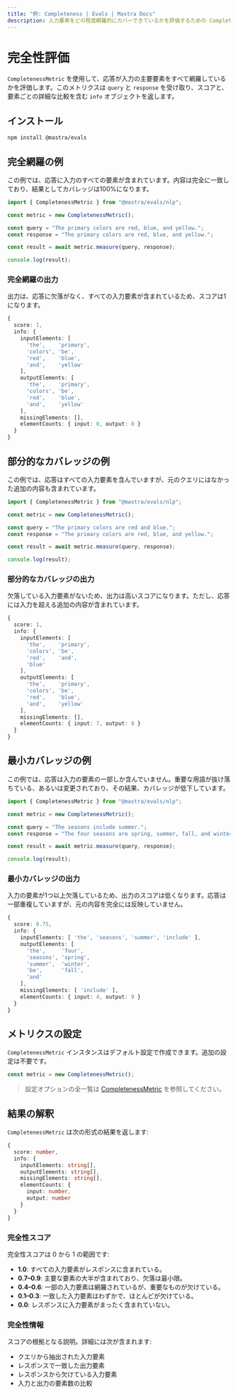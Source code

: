 ```yaml
---
title: "例: Completeness | Evals | Mastra Docs"
description: 入力要素をどの程度網羅的にカバーできているかを評価するための Completeness メトリクスの使用例。
---
```





# 完全性評価

<ScorerCallout />

`CompletenessMetric` を使用して、応答が入力の主要要素をすべて網羅しているかを評価します。このメトリクスは `query` と `response` を受け取り、スコアと、要素ごとの詳細な比較を含む `info` オブジェクトを返します。



## インストール

```bash copy
npm install @mastra/evals
```



## 完全網羅の例

この例では、応答に入力のすべての要素が含まれています。内容は完全に一致しており、結果としてカバレッジは100%になります。

```typescript filename="src/example-complete-coverage.ts" showLineNumbers copy
import { CompletenessMetric } from "@mastra/evals/nlp";

const metric = new CompletenessMetric();

const query = "The primary colors are red, blue, and yellow.";
const response = "The primary colors are red, blue, and yellow.";

const result = await metric.measure(query, response);

console.log(result);
```

### 完全網羅の出力

出力は、応答に欠落がなく、すべての入力要素が含まれているため、スコアは1になります。

```typescript
{
  score: 1,
  info: {
    inputElements: [
      'the',    'primary',
      'colors', 'be',
      'red',    'blue',
      'and',    'yellow'
    ],
    outputElements: [
      'the',    'primary',
      'colors', 'be',
      'red',    'blue',
      'and',    'yellow'
    ],
    missingElements: [],
    elementCounts: { input: 8, output: 8 }
  }
}
```



## 部分的なカバレッジの例

この例では、応答はすべての入力要素を含んでいますが、元のクエリにはなかった追加の内容も含まれています。

```typescript filename="src/example-partial-coverage.ts" showLineNumbers copy
import { CompletenessMetric } from "@mastra/evals/nlp";

const metric = new CompletenessMetric();

const query = "The primary colors are red and blue.";
const response = "The primary colors are red, blue, and yellow.";

const result = await metric.measure(query, response);

console.log(result);
```

### 部分的なカバレッジの出力

欠落している入力要素がないため、出力は高いスコアになります。ただし、応答には入力を超える追加の内容が含まれています。

```typescript
{
  score: 1,
  info: {
    inputElements: [
      'the',    'primary',
      'colors', 'be',
      'red',    'and',
      'blue'
    ],
    outputElements: [
      'the',    'primary',
      'colors', 'be',
      'red',    'blue',
      'and',    'yellow'
    ],
    missingElements: [],
    elementCounts: { input: 7, output: 8 }
  }
}
```



## 最小カバレッジの例

この例では、応答は入力の要素の一部しか含んでいません。重要な用語が抜け落ちている、あるいは変更されており、その結果、カバレッジが低下しています。

```typescript filename="src/example-minimal-coverage.ts" showLineNumbers copy
import { CompletenessMetric } from "@mastra/evals/nlp";

const metric = new CompletenessMetric();

const query = "The seasons include summer.";
const response = "The four seasons are spring, summer, fall, and winter.";

const result = await metric.measure(query, response);

console.log(result);
```

### 最小カバレッジの出力

入力の要素が1つ以上欠落しているため、出力のスコアは低くなります。応答は一部重複していますが、元の内容を完全には反映していません。

```typescript
{
  score: 0.75,
  info: {
    inputElements: [ 'the', 'seasons', 'summer', 'include' ],
    outputElements: [
      'the',     'four',
      'seasons', 'spring',
      'summer',  'winter',
      'be',      'fall',
      'and'
    ],
    missingElements: [ 'include' ],
    elementCounts: { input: 4, output: 9 }
  }
}
```



## メトリクスの設定

`CompletenessMetric` インスタンスはデフォルト設定で作成できます。追加の設定は不要です。

```typescript showLineNumbers copy
const metric = new CompletenessMetric();
```
> 設定オプションの全一覧は [CompletenessMetric](/reference/evals/completeness.mdx) を参照してください。



## 結果の解釈

`CompletenessMetric` は次の形式の結果を返します:

```typescript
{
  score: number,
  info: {
    inputElements: string[],
    outputElements: string[],
    missingElements: string[],
    elementCounts: {
      input: number,
      output: number
    }
  }
}

```

### 完全性スコア

完全性スコアは 0 から 1 の範囲です:

- **1.0**: すべての入力要素がレスポンスに含まれている。
- **0.7–0.9**: 主要な要素の大半が含まれており、欠落は最小限。
- **0.4–0.6**: 一部の入力要素は網羅されているが、重要なものが欠けている。
- **0.1–0.3**: 一致した入力要素はわずかで、ほとんどが欠けている。
- **0.0**: レスポンスに入力要素がまったく含まれていない。

### 完全性情報

スコアの根拠となる説明。詳細には次が含まれます:

- クエリから抽出された入力要素
- レスポンスで一致した出力要素
- レスポンスから欠けている入力要素
- 入力と出力の要素数の比較

<GithubLink
  outdated={true}
  marginTop='mt-16'
  link="https://github.com/mastra-ai/mastra/blob/main/examples/basics/evals/completeness"
/>
